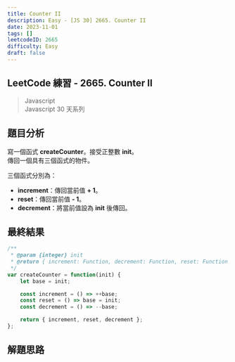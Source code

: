 ```yaml
---
title: Counter II
description: Easy - [JS 30] 2665. Counter II
date: 2023-11-01
tags: []
leetcodeID: 2665
difficulty: Easy
draft: false
---
```


## LeetCode 練習 - 2665. Counter II
> Javascript  
> Javascript 30 天系列

## 題目分析
寫一個函式 **createCounter**。接受正整數 **init**。  
傳回一個具有三個函式的物件。  

三個函式分別為：

* **increment**：傳回當前值 **+ 1**。
* **reset**：傳回當前值 **- 1**。
* **decrement**：將當前值設為 **init** 後傳回。

## 最終結果

```js:counter-ii.js
/**
 * @param {integer} init
 * @return { increment: Function, decrement: Function, reset: Function }
 */
var createCounter = function(init) {
    let base = init;

    const increment = () => ++base;
    const reset = () => base = init;
    const decrement = () => --base;

    return { increment, reset, decrement };
};
```

## 解題思路